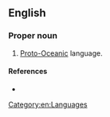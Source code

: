 ==English==

===Proper noun===
{{en-proper noun|head=[[common|Common]] [[Oceanian]]}}

# [[Proto-Oceanic]] language.

====References====
* {{pedialite|Proto-Oceanic language}}

[[Category:en:Languages]]